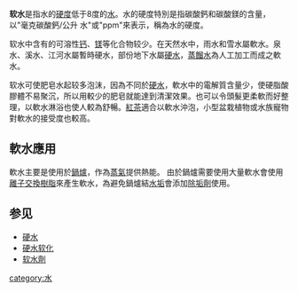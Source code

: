 {{Expand language|1=en|time=2020-09-28T10:03:09+00:00}}
'''软水'''是指水的[[硬度_(水)|硬度]]低于8度的[[水|水]]。水的硬度特別是指碳酸鈣和碳酸鎂的含量，以"毫克碳酸鈣/公升 水"或"ppm"來表示，稱為水的硬度。

软水中含有的可溶性[[钙|钙]]、[[镁|镁]]等化合物较少。在天然水中，雨水和雪水屬軟水。泉水、溪水、江河水屬暫時硬水，部份地下水屬[[硬水|硬水]]，[[蒸餾水|蒸餾水]]為人工加工而成之軟水。 

软水可使肥皂水起较多泡沫，因為不同於[[硬水|硬水]]，軟水中的電解質含量少，使硬脂酸膠體不易聚沉，所以用較少的肥皂就能達到清潔效果。也可以令頭髮更柔軟而好整理，以軟水淋浴也使人較為舒暢。[[紅茶|紅茶]]適合以軟水沖泡，小型盆栽植物或水族寵物對軟水的接受度也較高。

== 軟水應用 ==
軟水主要是使用於[[鍋爐|鍋爐]]，作為[[蒸氣|蒸氣]]提供熱能。
由於鍋爐需要使用大量軟水會使用[[離子交換樹脂|離子交換樹脂]]來產生軟水，為避免鍋爐結[[水垢|水垢]]會添加[[除垢劑|除垢劑]]使用。

==参见==
*[[硬水|硬水]]
*[[硬水软化|硬水软化]]
*[[软水劑|软水劑]]
{{化學小作品}}
[[category:水|category:水]]